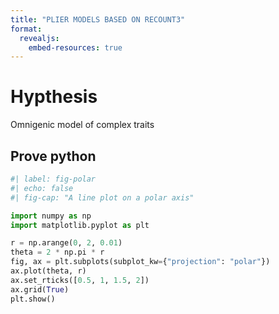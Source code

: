 ```yaml
---
title: "PLIER MODELS BASED ON RECOUNT3"
format:
  revealjs:
    embed-resources: true
---
```


# Hypthesis

Omnigenic model of complex traits

## Prove python 

```python
#| label: fig-polar
#| echo: false
#| fig-cap: "A line plot on a polar axis"

import numpy as np
import matplotlib.pyplot as plt

r = np.arange(0, 2, 0.01)
theta = 2 * np.pi * r
fig, ax = plt.subplots(subplot_kw={"projection": "polar"})
ax.plot(theta, r)
ax.set_rticks([0.5, 1, 1.5, 2])
ax.grid(True)
plt.show()
```